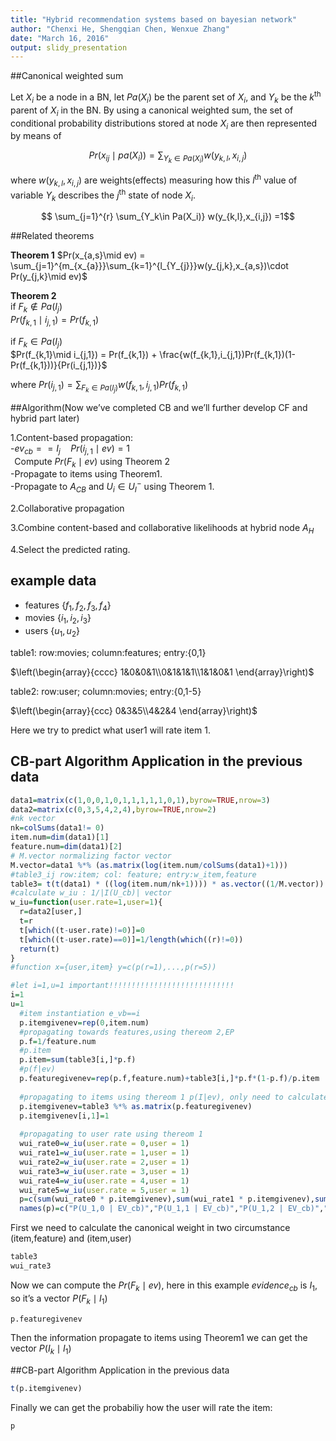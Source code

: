 ```yaml
---
title: "Hybrid recommendation systems based on bayesian network"
author: "Chenxi He, Shengqian Chen, Wenxue Zhang"
date: "March 16, 2016"
output: slidy_presentation
---
```


##Canonical weighted sum

Let $X_i$ be a node in a BN, let $Pa(X_i)$ be the parent set of $X_i$, and $Y_k$ be the $k^{\mathrm{th}}$ parent of $X_i$ in the BN.  By using a canonical weighted sum, the set of conditional probability distributions stored at node $X_i$ are then represented by means of

$$ Pr(x_{ij}\mid pa(X_i)) = \sum_{Y_k\in Pa(X_i)}w(y_{k,l},x_{i,j})$$

where $w(y_{k,l},x_{i,j})$ are weights(effects) measuring how this $l^{\mathrm{th}}$ value of variable $Y_k$ describes the $j^{\mathrm{th}}$ state of node $X_i$.

$$ \sum_{j=1}^{r} \sum_{Y_k\in Pa(X_i)} w(y_{k,l},x_{i,j}) =1$$

##Related theorems

**Theorem 1**
$Pr(x_{a,s}\mid ev) = \sum_{j=1}^{m_{x_{a}}}\sum_{k=1}^{l_{Y_{j}}}w(y_{j,k},x_{a,s})\cdot Pr(y_{j,k}\mid ev)$

**Theorem 2**  
if $F_k\notin Pa(I_j)$   
$Pr(f_{k,1}\mid i_{j,1}) = Pr(f_{k,1})$  

if $F_k\in Pa(I_j)$  
$Pr(f_{k,1}\mid i_{j,1}) = Pr(f_{k,1}) + \frac{w(f_{k,1},i_{j,1})Pr(f_{k,1})(1-Pr(f_{k,1}))}{Pr(i_{j,1})}$

where $Pr(i_{j,1}) = \sum_{F_k\in Pa(I_j)}w(f_{k,1},i_{j,1})Pr(f_{k,1})$

##Algorithm(Now we've completed CB and we'll further develop CF and hybrid part later)

1.Content-based propagation:  
-$ev_{cb}==I_j\quad Pr(i_{j,1}\mid ev) = 1$  
$\,$ Compute $Pr(F_k\mid ev)$ using Theorem 2  
-Propagate to items using Theorem1.   
-Propagate to $A_{CB}$ and $U_i\in U_I^-$ using Theorem 1.

2.Collaborative propagation

3.Combine content-based and collaborative likelihoods at hybrid node $A_H$  

4.Select the predicted rating.


## example data
- features $\{f_1,f_2,f_3,f_4\}$
- movies $\{i_1,i_2,i_3\}$
- users $\{u_1,u_2\}$

table1: row:movies;  column:features;  entry:{0,1}

$\left(\begin{array}{cccc} 1&0&0&1\\0&1&1&1\\1&1&0&1 \end{array}\right)$

table2: row:user;  column:movies;  entry:{0,1-5}

$\left(\begin{array}{ccc} 0&3&5\\4&2&4 \end{array}\right)$

Here we try to predict what user1 will rate item 1.

## CB-part Algorithm Application in the previous data

```r
data1=matrix(c(1,0,0,1,0,1,1,1,1,1,0,1),byrow=TRUE,nrow=3)
data2=matrix(c(0,3,5,4,2,4),byrow=TRUE,nrow=2)
#nk vector
nk=colSums(data1!= 0)
item.num=dim(data1)[1]
feature.num=dim(data1)[2]
# M.vector normalizing factor vector 
M.vector=data1 %*% (as.matrix(log(item.num/colSums(data1)+1)))
#table3_ij row:item; col: feature; entry:w_item,feature
table3= t(t(data1) * ((log(item.num/nk+1)))) * as.vector((1/M.vector))
#calculate w_iu : 1/|I(U_cb)| vector
w_iu=function(user.rate=1,user=1){
  r=data2[user,]
  t=r
  t[which((t-user.rate)!=0)]=0
  t[which((t-user.rate)==0)]=1/length(which((r)!=0))
  return(t)
}
#function x={user,item} y=c(p(r=1),...,p(r=5))

#let i=1,u=1 important!!!!!!!!!!!!!!!!!!!!!!!!!!!!
i=1
u=1
  #item instantiation e_vb==i
  p.itemgivenev=rep(0,item.num)
  #propagating towards features,using thereom 2,EP
  p.f=1/feature.num
  #p.item
  p.item=sum(table3[i,]*p.f)
  #p(f|ev)
  p.featuregivenev=rep(p.f,feature.num)+table3[i,]*p.f*(1-p.f)/p.item
  
  #propagating to items using thereom 1 p(I|ev), only need to calculate items user u has rated
  p.itemgivenev=table3 %*% as.matrix(p.featuregivenev)
  p.itemgivenev[i,1]=1
  
  #propagating to user rate using thereom 1
  wui_rate0=w_iu(user.rate = 0,user = 1)
  wui_rate1=w_iu(user.rate = 1,user = 1)
  wui_rate2=w_iu(user.rate = 2,user = 1)
  wui_rate3=w_iu(user.rate = 3,user = 1)
  wui_rate4=w_iu(user.rate = 4,user = 1)
  wui_rate5=w_iu(user.rate = 5,user = 1)
  p=c(sum(wui_rate0 * p.itemgivenev),sum(wui_rate1 * p.itemgivenev),sum(wui_rate2 * p.itemgivenev),sum(wui_rate3 * p.itemgivenev),sum(wui_rate4 * p.itemgivenev),sum(wui_rate5 * p.itemgivenev))
  names(p)=c("P(U_1,0 | EV_cb)","P(U_1,1 | EV_cb)","P(U_1,2 | EV_cb)","P(U_1,3 | EV_cb)","P(U_1,4 | EV_cb)","P(U_1,5 | EV_cb)")
```

First we need to calculate the canonical weight in two circumstance (item,feature) and (item,user)
```r
table3
wui_rate3
```


Now we can compute the $Pr(F_k\mid ev)$, here in this example $evidence_{cb}$ is $I_1$, so it's a vector $P(F_k\mid I_1)$ 
```r
p.featuregivenev
```

Then the information propagate to items using Theorem1 we can get the vector $P(I_k \mid I_1)$ 

##CB-part Algorithm Application in the previous data
```r
t(p.itemgivenev)
```

Finally we can get the probabiliy how the user will rate the item:
```r
p
```